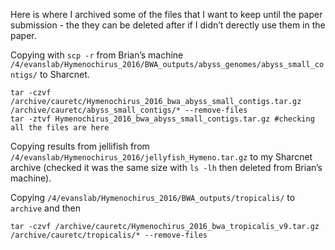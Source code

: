 Here is where I archived some of the files that I want to keep until the paper submission - the they can be deleted after if I didn't derectly use them in the paper.

Copying with `scp -r` from Brian's machine `/4/evanslab/Hymenochirus_2016/BWA_outputs/abyss_genomes/abyss_small_contigs/` to Sharcnet.
```
tar -czvf /archive/cauretc/Hymenochirus_2016_bwa_abyss_small_contigs.tar.gz /archive/cauretc/abyss_small_contigs/* --remove-files
tar -ztvf Hymenochirus_2016_bwa_abyss_small_contigs.tar.gz #checking all the files are here
```

Copying results from jellifish from `/4/evanslab/Hymenochirus_2016/jellyfish_Hymeno.tar.gz` to my Sharcnet archive (checked it was the same size with `ls -lh` then deleted from Brian's machine).

Copying `/4/evanslab/Hymenochirus_2016/BWA_outputs/tropicalis/` to `archive` and then
```
tar -czvf /archive/cauretc/Hymenochirus_2016_bwa_tropicalis_v9.tar.gz /archive/cauretc/tropicalis/* --remove-files
```

